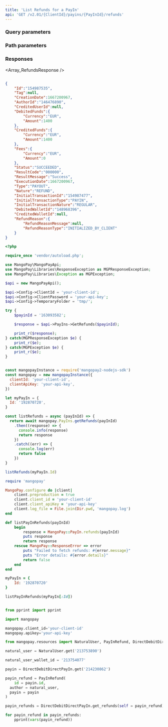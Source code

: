 ```yaml
---
title: 'List Refunds for a PayIn'  
api: 'GET /v2.01/{ClientId}/payins/{PayInId}/refunds'  
---
```


  

### Query parameters  

<Status />  

<ResultCode />  

<BeforeDate1 />  

<AfterDate1 />  

### Path parameters  

<PayInId />  

### Responses  

<AccordionGroup><Accordion title="200">  

<Array_RefundsResponse /></Accordion></AccordionGroup>  

<ResponseExample>  

```json 200  

{
    "Id":"154987535",
    "Tag":null,
    "CreationDate":1667200967,
    "AuthorId":"146476890",
    "CreditedUserId":null,
    "DebitedFunds":{
        "Currency":"EUR",
        "Amount":1400
    },
    "CreditedFunds":{
        "Currency":"EUR",
        "Amount":1400
    },
    "Fees":{
        "Currency":"EUR",
        "Amount":0
    },
    "Status":"SUCCEEDED",
    "ResultCode":"000000",
    "ResultMessage":"Success",
    "ExecutionDate":1667200967,
    "Type":"PAYOUT",
    "Nature":"REFUND",
    "InitialTransactionId":"154987477",
    "InitialTransactionType":"PAYIN",
    "InitialTransactionNature":"REGULAR",
    "DebitedWalletId":"148968396",
    "CreditedWalletId":null,
    "RefundReason":{
        "RefundReasonMessage":null,
        "RefundReasonType":"INITIALIZED_BY_CLIENT"
    }
}  

 ```  

</ResponseExample>  

<RequestExample>  
  
```php PHP  
<?php 

require_once 'vendor/autoload.php';

use MangoPay\MangoPayApi;
use MangoPay\Libraries\ResponseException as MGPResponseException;
use MangoPay\Libraries\Exception as MGPException;

$api = new MangoPayApi();

$api->Config->ClientId = 'your-client-id';
$api->Config->ClientPassword = 'your-api-key';
$api->Config->TemporaryFolder = 'tmp/';

try {
    $payinId = '163093582';

    $response = $api->PayIns->GetRefunds($payinId);

    print_r($response);
} catch(MGPResponseException $e) {
    print_r($e);
} catch(MGPException $e) {
    print_r($e);
}  
```  

  
```javascript NodeJS  

const mangopayInstance = require('mangopay2-nodejs-sdk')
const mangopay = new mangopayInstance({
  clientId: 'your-client-id',
  clientApiKey: 'your-api-key',
})

let myPayIn = {
  Id: '192870720',
}

const listRefunds = async (payInId) => {
  return await mangopay.PayIns.getRefunds(payInId)
    .then((response) => {
      console.info(response)
      return response
    })
    .catch((err) => {
      console.log(err)
      return false
    })
}

listRefunds(myPayIn.Id)  
```  

  
```ruby Ruby  
require 'mangopay'

MangoPay.configure do |client|
    client.preproduction = true
    client.client_id = 'your-client-id'
    client.client_apiKey = 'your-api-key'
    client.log_file = File.join(Dir.pwd, 'mangopay.log')
end

def listPayInRefunds(payInId)
    begin
        response = MangoPay::PayIn.refunds(payInId)
        puts response
        return response
    rescue MangoPay::ResponseError => error
        puts "Failed to fetch refunds: #{error.message}"
        puts "Error details: #{error.details}"
        return false
    end
end

myPayIn = {
    Id: '192870720'
}

listPayInRefunds(myPayIn[:Id])  
```  

  
```python Python  

from pprint import pprint

import mangopay

mangopay.client_id='your-client-id'
mangopay.apikey='your-api-key'

from mangopay.resources import NaturalUser, PayInRefund, DirectDebitDirectPayIn

natural_user = NaturalUser.get('213753890')

natural_user_wallet_id = '213754077'

payin = DirectDebitDirectPayIn.get('214230862')

payin_refund = PayInRefund(
    id = payin.id,
  author = natural_user,
  payin = payin
)

payin_refunds = DirectDebitDirectPayIn.get_refunds(self = payin_refund)

for payin_refund in payin_refunds:
    pprint(vars(payin_refund))  
```  

  
</RequestExample>